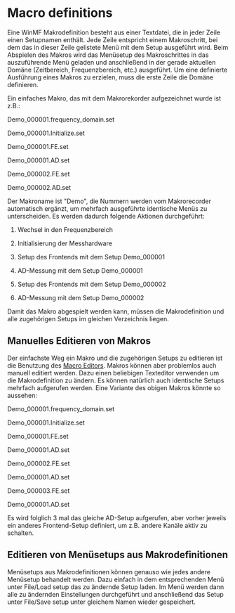 # Macro definitions

Eine WinMF Makrodefinition besteht aus einer Textdatei, die in jeder Zeile einen Setupnamen enthält. Jede Zeile entspricht einem Makroschritt, bei dem das in dieser Zeile gelistete Menü mit dem Setup ausgeführt wird. Beim Abspielen des Makros wird das Menüsetup des Makroschrittes in das auszuführende Menü geladen und anschließend in der gerade aktuellen Domäne (Zeitbereich, Frequenzbereich, etc.) ausgeführt. Um eine definierte Ausführung eines Makros zu erzielen, muss die erste Zeile die Domäne definieren.

Ein einfaches Makro, das mit dem Makrorekorder aufgezeichnet wurde ist z.B.:

Demo_000001.frequency_domain.set

Demo_000001.Initialize.set

Demo_000001.FE.set

Demo_000001.AD.set

Demo_000002.FE.set

Demo_000002.AD.set

Der Makroname ist "Demo", die Nummern werden vom Makrorecorder automatisch ergänzt, um mehrfach ausgeführte identische Menüs zu unterscheiden. Es werden dadurch folgende Aktionen durchgeführt:

1. Wechsel in den Frequenzbereich

2. Initialisierung der Messhardware

3. Setup des Frontends mit dem Setup Demo_000001

4. AD-Messung mit dem Setup Demo_000001

5. Setup des Frontends mit dem Setup Demo_000002

6. AD-Messung mit dem Setup Demo_000002

Damit das Makro abgespielt werden kann, müssen die Makrodefinition und alle zugehörigen Setups im gleichen Verzeichnis liegen.

## Manuelles Editieren von Makros

Der einfachste Weg ein Makro und die zugehörigen Setups zu editieren ist die Benutzung des [Macro Editors](/de/help/macro/edit-macro). Makros können aber problemlos auch manuell editiert werden. Dazu einen beliebigen Texteditor verwenden um die Makrodefinition zu ändern. Es können natürlich auch identische Setups mehrfach aufgerufen werden. Eine Variante des obigen Makros könnte so aussehen:

Demo_000001.frequency_domain.set

Demo_000001.Initialize.set

Demo_000001.FE.set

Demo_000001.AD.set

Demo_000002.FE.set

Demo_000001.AD.set

Demo_000003.FE.set

Demo_000001.AD.set

Es wird folglich 3 mal das gleiche AD-Setup aufgerufen, aber vorher jeweils ein anderes Frontend-Setup definiert, um z.B. andere Kanäle aktiv zu schalten.

## Editieren von Menüsetups aus Makrodefinitionen

Menüsetups aus Makrodefinitionen können genauso wie jedes andere Menüsetup behandelt werden. Dazu einfach in dem entsprechenden Menü unter File/Load setup  das zu ändernde Setup laden. Im Menü werden dann alle zu ändernden Einstellungen durchgeführt und anschließend das Setup unter File/Save setup unter gleichem Namen wieder gespeichert.